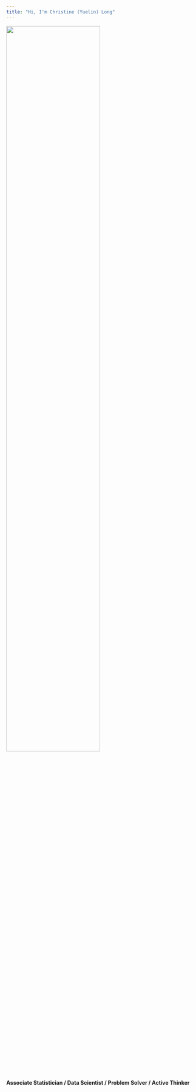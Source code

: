```yaml
---
title: "Hi, I'm Christine (Yuelin) Long"
---
```



<img src="P4221858.jpg" style="width:70%">

&nbsp;
&nbsp;
&nbsp;
&nbsp;
&nbsp;
&nbsp;

**Associate Statistician / Data Scientist / Problem Solver / Active Thinker**


